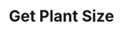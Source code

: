 ---
title: "Get Plant Size"
openapi: "GET /plantsize/{id}"
description: "Description of your new file."
---